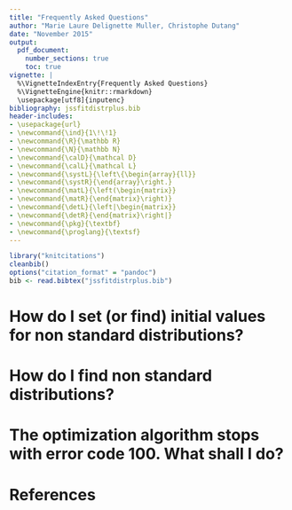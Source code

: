 ---
title: "Frequently Asked Questions"
author: "Marie Laure Delignette Muller, Christophe Dutang"
date: "November 2015"
output:
  pdf_document:
    number_sections: true
    toc: true
vignette: |
  %\VignetteIndexEntry{Frequently Asked Questions} 
  %\VignetteEngine{knitr::rmarkdown} 
  \usepackage[utf8]{inputenc}
bibliography: jssfitdistrplus.bib    
header-includes:
- \usepackage{url}
- \newcommand{\ind}{1\!\!1}
- \newcommand{\R}{\mathbb R}
- \newcommand{\N}{\mathbb N}
- \newcommand{\calD}{\mathcal D}
- \newcommand{\calL}{\mathcal L}
- \newcommand{\systL}{\left\{\begin{array}{ll}}
- \newcommand{\systR}{\end{array}\right.}
- \newcommand{\matL}{\left(\begin{matrix}}
- \newcommand{\matR}{\end{matrix}\right)}
- \newcommand{\detL}{\left|\begin{matrix}}
- \newcommand{\detR}{\end{matrix}\right|}
- \newcommand{\pkg}{\textbf}
- \newcommand{\proglang}{\textsf}
---

```{r setup, echo=FALSE, message=FALSE, warning=FALSE}
library("knitcitations")
cleanbib()
options("citation_format" = "pandoc")
bib <- read.bibtex("jssfitdistrplus.bib")
```


# How do I set (or find) initial values for non standard distributions?

# How do I find non standard distributions?

# The optimization algorithm stops with error code 100. What shall I do?

# References





